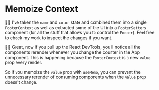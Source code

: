 # Memoize Context

<EpicVideo url="https://www.epicreact.dev/workshops/react-performance/memoize-context" />

🧝‍♂️ I've taken the `name` and `color` state and combined them into a single
`FooterContext` as well as extracted some of the UI into a `FooterSetters`
component (for all the stuff that allows you to control the `Footer`). Feel free
to <PrevDiffLink>check my work</PrevDiffLink> to inspect the changes if you
want.

👨‍💼 Great, now if you pull up the React DevTools, you'll notice all the
components rerender whenever you change the counter in the App component. This
is happening because the `FooterContext` is a new `value` prop every
render.

So if you memoize the `value` prop with `useMemo`, you can prevent the
unnecessary rerender of consuming components when the `value` prop doesn't
change.
